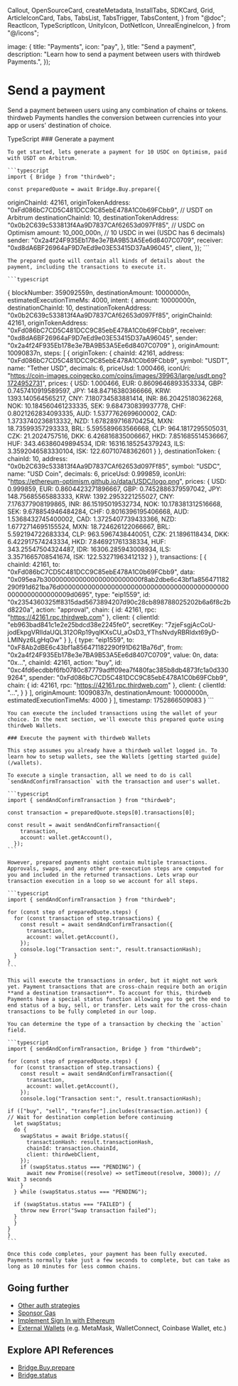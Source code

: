   Callout,
  OpenSourceCard,
  createMetadata,
  InstallTabs,
  SDKCard,
  Grid,
  ArticleIconCard,
  Tabs,
  TabsList,
  TabsTrigger,
  TabsContent,
} from "@doc";
  ReactIcon,
  TypeScriptIcon,
  UnityIcon,
  DotNetIcon,
  UnrealEngineIcon,
} from "@/icons";

  image: {
    title: "Payments",
    icon: "pay",
  },
  title: "Send a payment",
  description: "Learn how to send a payment between users with thirdweb Payments.",
});

# Send a payment

Send a payment between users using any combination of chains or tokens. thirdweb Payments handles the conversion between currencies into your app or users' destination of choice.

<Tabs defaultValue="typescript">
  <TabsList>
    <TabsTrigger value="typescript" className="flex items-center gap-2 [&>p]:mb-0">
      <TypeScriptIcon className="w-4 h-4 mr-2" />
      TypeScript
    </TabsTrigger>
  </TabsList>

  <TabsContent value="typescript">
    ### Generate a payment

    To get started, lets generate a payment for 10 USDC on Optimism, paid with USDT on Arbitrum.

    ```typescript
    import { Bridge } from "thirdweb";
    
    const preparedQuote = await Bridge.Buy.prepare({
  originChainId: 42161,
  originTokenAddress: "0xFd086bC7CD5C481DCC9C85ebE478A1C0b69FCbb9", // USDT on Arbitrum
  destinationChainId: 10,
  destinationTokenAddress: "0x0b2C639c533813f4Aa9D7837CAf62653d097Ff85", // USDC on Optimism
  amount: 10_000_000n, // 10 USDC in wei (USDC has 6 decimals)
  sender: "0x2a4f24F935Eb178e3e7BA9B53A5Ee6d8407C0709",
  receiver: "0xd8dA6BF26964aF9D7eEd9e03E53415D37aA96045",
  client,
});
    ```

    The prepared quote will contain all kinds of details about the payment, including the transactions to execute it.

    ```typescript
{
  blockNumber: 359092559n,
  destinationAmount: 10000000n,
  estimatedExecutionTimeMs: 4000,
  intent: {
    amount: 10000000n,
    destinationChainId: 10,
    destinationTokenAddress: "0x0b2C639c533813f4Aa9D7837CAf62653d097Ff85",
    originChainId: 42161,
    originTokenAddress: "0xFd086bC7CD5C481DCC9C85ebE478A1C0b69FCbb9",
    receiver: "0xd8dA6BF26964aF9D7eEd9e03E53415D37aA96045",
    sender: "0x2a4f24F935Eb178e3e7BA9B53A5Ee6d8407C0709"
  },
  originAmount: 10090837n,
  steps: [
    {
      originToken: {
        chainId: 42161,
        address: "0xFd086bC7CD5C481DCC9C85ebE478A1C0b69FCbb9",
        symbol: "USDT",
        name: "Tether USD",
        decimals: 6,
        priceUsd: 1.000466,
        iconUri: "https://coin-images.coingecko.com/coins/images/39963/large/usdt.png?1724952731",
        prices: {
          USD: 1.000466,
          EUR: 0.8609646893353334,
          GBP: 0.7457410919589597,
          JPY: 148.84716380366666,
          KRW: 1393.140564565217,
          CNY: 7.180734583881414,
          INR: 86.20425180362268,
          NOK: 10.184560461233335,
          SEK: 9.684730839937778,
          CHF: 0.8021262834093335,
          AUD: 1.5377762699600002,
          CAD: 1.3733740236813332,
          NZD: 1.6782897168704254,
          MXN: 18.73599357293333,
          BRL: 5.595589663566668,
          CLP: 964.1817295505031,
          CZK: 21.2024757516,
          DKK: 6.426816835006667,
          HKD: 7.851685514536667,
          HUF: 343.46386049894534,
          IDR: 16316.185254379243,
          ILS: 3.3592046583330104,
          ISK: 122.60710748362601
        }
      },
      destinationToken: {
        chainId: 10,
        address: "0x0b2C639c533813f4Aa9D7837CAf62653d097Ff85",
        symbol: "USDC",
        name: "USD Coin",
        decimals: 6,
        priceUsd: 0.999859,
        iconUri: "https://ethereum-optimism.github.io/data/USDC/logo.png",
        prices: {
          USD: 0.999859,
          EUR: 0.8604423271896667,
          GBP: 0.7452886379597042,
          JPY: 148.75685565883333,
          KRW: 1392.2953221255027,
          CNY: 7.176377908199865,
          INR: 86.15195019532734,
          NOK: 10.178381312516668,
          SEK: 9.678854946484284,
          CHF: 0.8016396195406668,
          AUD: 1.5368432745400002,
          CAD: 1.3725407739433366,
          NZD: 1.6772714695155524,
          MXN: 18.724626122066667,
          BRL: 5.592194722683334,
          CLP: 963.5967438440051,
          CZK: 21.1896118434,
          DKK: 6.422917574243334,
          HKD: 7.846921761338334,
          HUF: 343.25547504324487,
          IDR: 16306.285943008934,
          ILS: 3.3571665708541674,
          ISK: 122.53271963412132
        }
      },
      transactions: [
        {
          chainId: 42161,
          to: "0xFd086bC7CD5C481DCC9C85ebE478A1C0b69FCbb9",
          data: "0x095ea7b3000000000000000000000000f8ab2dbe6c43bf1a856471182290f91d621ba76d00000000000000000000000000000000000000000000000000000000009d0695",
          type: "eip1559",
          id: "0x2354360325ff8315dad5673894207d90c28cb898788025202b6a6f8c2bd8220a",
          action: "approval",
          chain: {
            id: 42161,
            rpc: "https://42161.rpc.thirdweb.com"
          },
          client: {
            clientId: "eb963bad841c1e2e25bdcd38e2245fe0",
            secretKey: "7zjeFsgjAcCoU-jodEkpgVRIldaUQL312ORp19yqIKXsCU_aOsD3_YThsNvdyRBRldxt69yD-LMlNyz6LgHqOw"
          }
        },
        {
          type: "eip1559",
          to: "0xF8Ab2dBE6c43bf1a856471182290f91D621Ba76d",
          from: "0x2a4f24F935Eb178e3e7BA9B53A5Ee6d8407C0709",
          value: 0n,
          data: "0x...",
          chainId: 42161,
          action: "buy",
          id: "0xc4fd6ecdbbf6fb0780c87779adff09ea7f480fac385b8db4873fc1a0d3309264",
          spender: "0xFd086bC7CD5C481DCC9C85ebE478A1C0b69FCbb9",
          chain: {
            id: 42161,
            rpc: "https://42161.rpc.thirdweb.com"
          },
          client: {
            clientId: "...",
          }
        }
      ],
      originAmount: 10090837n,
      destinationAmount: 10000000n,
      estimatedExecutionTimeMs: 4000
    }
  ],
  timestamp: 1752866509083
}
    ```

    You can execute the included transactions using the wallet of your choice. In the next section, we'll execute this prepared quote using thirdweb Wallets.

    ### Execute the payment with thirdweb Wallets

    This step assumes you already have a thirdweb wallet logged in. To learn how to setup wallets, see the Wallets [getting started guide](/wallets).

    To execute a single transaction, all we need to do is call `sendAndConfirmTransaction` with the transaction and user's wallet.

    ```typescript
    import { sendAndConfirmTransaction } from "thirdweb";

    const transaction = preparedQuote.steps[0].transactions[0];

    const result = await sendAndConfirmTransaction({
        transaction,
        account: wallet.getAccount(),
      });
    ```

    However, prepared payments might contain multiple transactions. Approvals, swaps, and any other pre-execution steps are computed for you and included in the returned transactions. Lets wrap our transaction execution in a loop so we account for all steps.

    ```typescript
    import { sendAndConfirmTransaction } from "thirdweb";

    for (const step of preparedQuote.steps) {
      for (const transaction of step.transactions) {
        const result = await sendAndConfirmTransaction({
          transaction,
          account: wallet.getAccount(),
        });
        console.log("Transaction sent:", result.transactionHash);
      }
    }
    ```

    This will execute the transactions in order, but it might not work yet. Payment transactions that are cross-chain require both an origin **and a destination transaction**. To account for this, thirdweb Payments have a special status function allowing you to get the end to end status of a buy, sell, or transfer. Lets wait for the cross-chain transactions to be fully completed in our loop.

    You can determine the type of a transaction by checking the `action` field.

    ```typescript
    import { sendAndConfirmTransaction, Bridge } from "thirdweb";

    for (const step of preparedQuote.steps) {
      for (const transaction of step.transactions) {
        const result = await sendAndConfirmTransaction({
          transaction,
          account: wallet.getAccount(),
        });
        console.log("Transaction sent:", result.transactionHash);

    if (["buy", "sell", "transfer"].includes(transaction.action)) {
    // Wait for destination completion before continuing
      let swapStatus;
      do {
        swapStatus = await Bridge.status({
          transactionHash: result.transactionHash,
          chainId: transaction.chainId,
          client: thirdwebClient,
        });
        if (swapStatus.status === "PENDING") {
          await new Promise((resolve) => setTimeout(resolve, 3000)); // Wait 3 seconds
        }
      } while (swapStatus.status === "PENDING");
 
      if (swapStatus.status === "FAILED") {
        throw new Error("Swap transaction failed");
      }
      }
    }
    }
    ```

    Once this code completes, your payment has been fully executed. Payments normally take just a few seconds to complete, but can take as long as 10 minutes for less common chains.


  </TabsContent>
</Tabs>

## Going further

- [Other auth strategies](/connect/wallet/sign-in-methods/configure)
- [Sponsor Gas](/connect/account-abstraction/overview)
- [Implement Sign In with Ethereum](/connect/auth)
- [External Wallets](/connect/wallet/sign-in-methods/external-wallets) (e.g. MetaMask, WalletConnect, Coinbase Wallet, etc.)

## Explore API References

- [Bridge.Buy.prepare](/references/typescript/v5/buy/prepare)
- [Bridge.status](/references/typescript/v5/status)

